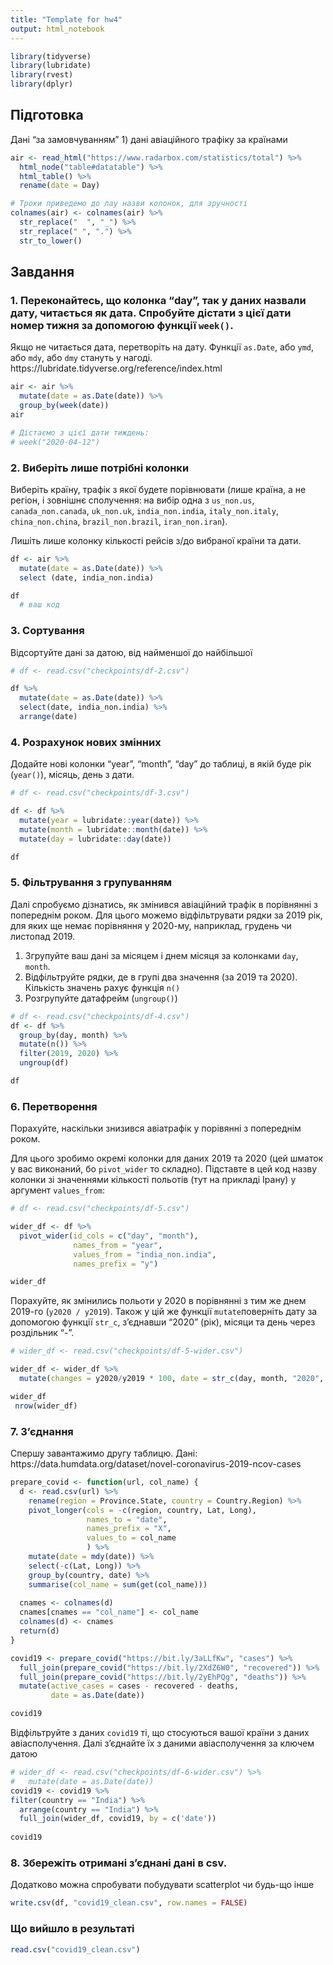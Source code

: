 ```yaml
---
title: "Template for hw4"
output: html_notebook
---
```


```r
library(tidyverse)
library(lubridate)
library(rvest)
library(dplyr)
```

## Підготовка
Дані "за замовчуванням"
1) дані авіаційного трафіку за країнами
```r
air <- read_html("https://www.radarbox.com/statistics/total") %>%
  html_node("table#datatable") %>%
  html_table() %>%
  rename(date = Day)

# Трохи приведемо до лау назви колонок, для зручності
colnames(air) <- colnames(air) %>%
  str_replace("  ", "_") %>%
  str_replace(" ", ".") %>%
  str_to_lower()
```

## Завдання

### 1. Переконайтесь, що колонка "day", так у даних назвали дату, читається як дата. Спробуйте дістати з цієї дати номер тижня за допомогою функції `week()`.

Якщо не читається дата, перетворіть на дату. Функції `as.Date`, або `ymd`, або `mdy`, або `dmy` стануть у нагоді. https://lubridate.tidyverse.org/reference/index.html

```r
air <- air %>%
  mutate(date = as.Date(date)) %>%
  group_by(week(date))
air

# Дістаємо з цієї дати тиждень:
# week("2020-04-12")
```

### 2. Виберіть лише потрібні колонки
Виберіть країну, трафік з якої будете порівнювати (лише країна, а не регіон, і зовнішнє сполучення: на вибір одна з `us_non.us`, `canada_non.canada`, `uk_non.uk`, `india_non.india`, `italy_non.italy`, `china_non.china`, `brazil_non.brazil`, `iran_non.iran`).

Лишіть лише колонку кількості рейсів з/до вибраної країни та дати.

```r
df <- air %>%
  mutate(date = as.Date(date)) %>%
  select (date, india_non.india)

df
  # ваш код
```

### 3. Сортування
Відсортуйте дані за датою, від найменшої до найбільшої

```r
# df <- read.csv("checkpoints/df-2.csv")

df %>%
  mutate(date = as.Date(date)) %>%
  select(date, india_non.india) %>%
  arrange(date)
```

### 4. Розрахунок нових змінних
Додайте нові колонки "year", "month", "day" до таблиці, в якій буде рік (`year()`), місяць, день з дати.
```r
# df <- read.csv("checkpoints/df-3.csv")

df <- df %>%
  mutate(year = lubridate::year(date)) %>%
  mutate(month = lubridate::month(date)) %>%
  mutate(day = lubridate::day(date))

df

```

### 5. Фільтрування з групуванням
Далі спробуємо дізнатись, як змінився авіаційний трафік в порівнянні з попереднім роком. Для цього можемо відфільтрувати рядки за 2019 рік, для яких ще немає порівняння у 2020-му, наприклад, грудень чи листопад 2019.

1) Згрупуйте ваш дані за місяцем і днем місяця за колонками `day`, `month`.
2) Відфільтруйте рядки, де в групі два значення (за 2019 та 2020). Кількість значень рахує функція `n()`
3) Розгрупуйте датафрейм (`ungroup()`)

```r
# df <- read.csv("checkpoints/df-4.csv")
df <- df %>%
  group_by(day, month) %>%
  mutate(n()) %>%
  filter(2019, 2020) %>%
  ungroup(df)

df

```

### 6. Перетворення
Порахуйте, наскільки знизився авіатрафік у порівянні з попереднім роком.

Для цього зробимо окремі колонки для даних 2019 та 2020 (цей шматок у вас виконаний, бо `pivot_wider` то складно). Підставте в цей код назву колонки зі значеннями кількості польотів (тут на прикладі Ірану) у аргумент `values_from`:
```r
# df <- read.csv("checkpoints/df-5.csv")

wider_df <- df %>% 
  pivot_wider(id_cols = c("day", "month"),
              names_from = "year",
              values_from = "india_non.india",
              names_prefix = "y")

wider_df

```

Порахуйте, як змінились польоти у 2020 в порівнянні з тим же днем 2019-го (`y2020 / y2019`).
Також у цій же функції `mutate`поверніть дату за допомогою функції `str_c`, з'єднавши "2020" (рік), місяци та день через роздільник "-".
```r
# wider_df <- read.csv("checkpoints/df-5-wider.csv")

wider_df <- wider_df %>%
  mutate(changes = y2020/y2019 * 100, date = str_c(day, month, "2020", sep = "-"))

wider_df
 nrow(wider_df) 

```

### 7. З'єднання

Спершу завантажимо другу таблицю.
Дані: https://data.humdata.org/dataset/novel-coronavirus-2019-ncov-cases
```r
prepare_covid <- function(url, col_name) {
  d <- read.csv(url) %>%
    rename(region = Province.State, country = Country.Region) %>%
    pivot_longer(cols = -c(region, country, Lat, Long),
                 names_to = "date",
                 names_prefix = "X",
                 values_to = col_name
                 ) %>%
    mutate(date = mdy(date)) %>%
    select(-c(Lat, Long)) %>%
    group_by(country, date) %>%
    summarise(col_name = sum(get(col_name)))
  
  cnames <- colnames(d)
  cnames[cnames == "col_name"] <- col_name
  colnames(d) <- cnames
  return(d)
}

covid19 <- prepare_covid("https://bit.ly/3aLLfKw", "cases") %>%
  full_join(prepare_covid("https://bit.ly/2XdZ6W0", "recovered")) %>%
  full_join(prepare_covid("https://bit.ly/2yEhPQg", "deaths")) %>%
  mutate(active_cases = cases - recovered - deaths,
         date = as.Date(date))

covid19
```

Відфільтруйте з даних `covid19` ті, що стосуються вашої країни з даних авіасполучення. Далі з'єднайте їх з даними авіасполучення за ключем датою

```r
# wider_df <- read.csv("checkpoints/df-6-wider.csv") %>%
#   mutate(date = as.Date(date))
covid19 <- covid19 %>%
filter(country == "India") %>%
  arrange(country == "India") %>%
  full_join(wider_df, covid19, by = c('date'))
  
covid19
```

### 8. Збережіть отримані з'єднані дані в csv.
Додатково можна спробувати побудувати scatterplot чи будь-що інше
```r
write.csv(df, "covid19_clean.csv", row.names = FALSE)
```


### Що вийшло в результаті 
```r
read.csv("covid19_clean.csv")
```

